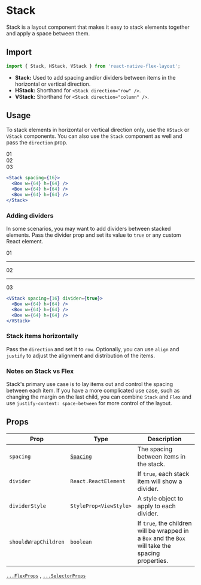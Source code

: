 # Stack

Stack is a layout component that makes it easy to stack elements together and apply a space between them.

## Import

```js
import { Stack, HStack, VStack } from 'react-native-flex-layout';
```

- **Stack:** Used to add spacing and/or dividers between items in the horizontal or vertical direction.
- **HStack:** Shorthand for `<Stack direction="row" />`.
- **VStack:** Shorthand for `<Stack direction="column" />`.

## Usage

To stack elements in horizontal or vertical direction only, use the `HStack` or `VStack` components. You can also use
the `Stack` component as well and pass the `direction` prop.

<div className="eg">
  <div>01</div>
  <div>02</div>
  <div>03</div>
</div>

```jsx
<Stack spacing={16}>
  <Box w={64} h={64} />
  <Box w={64} h={64} />
  <Box w={64} h={64} />
</Stack>
```

### Adding dividers

In some scenarios, you may want to add dividers between stacked elements. Pass the divider prop and set its value
to `true` or any custom React element.

<div className="not-prose eg flex-col">
  <div>01</div>
  <hr />
  <div>02</div>
  <hr />
  <div>03</div>
</div>

```jsx
<VStack spacing={16} divider={true}>
  <Box w={64} h={64} />
  <Box w={64} h={64} />
  <Box w={64} h={64} />
</VStack>
```

### Stack items horizontally

Pass the `direction` and set it to `row`. Optionally, you can use `align` and `justify` to adjust the alignment and
distribution of the items.

### Notes on Stack vs Flex

Stack's primary use case is to lay items out and control the spacing between each item. If you have a more complicated
use case, such as changing the margin on the last child, you can combine `Stack` and `Flex` and
use `justify-content: space-between` for more control of the layout.

## Props

| Prop                 | Type                         | Description                                                                                        |
|----------------------|------------------------------|----------------------------------------------------------------------------------------------------|
| `spacing`            | [`Spacing`](/guides/spacing) | The spacing between items in the stack.                                                            |
| `divider`            | `React.ReactElement`         | If `true`, each stack item will show a divider.                                                    |
| `dividerStyle`       | `StyleProp<ViewStyle>`       | A style object to apply to each divider.                                                           |
| `shouldWrapChildren` | `boolean`                    | If `true`, the children will be wrapped in a `Box` and the `Box` will take the spacing properties. |

[`...FlexProps`](/components/flex#props) , [`...SelectorProps`](/components/selector#props)

